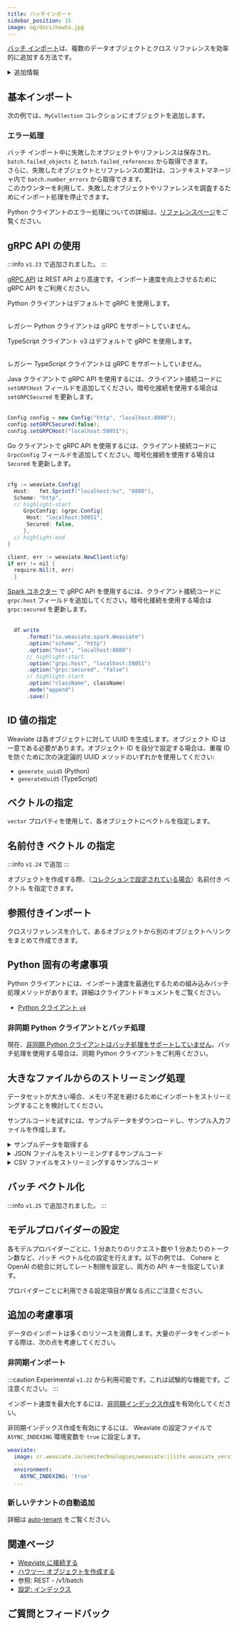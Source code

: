```yaml
---
title: バッチインポート
sidebar_position: 15
image: og/docs/howto.jpg
---
```



[バッチ インポート](../tutorials/import.md#to-batch-or-not-to-batch)は、複数のデータオブジェクトとクロス リファレンスを効率的に追加する方法です。

<details>
  <summary>追加情報</summary>

バルクインポートジョブを作成するには、次の手順に従います。

1. バッチオブジェクトを初期化します。
1. バッチオブジェクトに項目を追加します。
1. 最後のバッチが送信（フラッシュ）されることを確認します。

</details>

## 基本インポート

次の例では、`MyCollection` コレクションにオブジェクトを追加します。

<Tabs groupId="languages">
  <TabItem value="py" label="Python Client v4">
    <FilteredTextBlock
      text={PyCode}
      startMarker="# START BasicBatchImportExample"
      endMarker="# END BasicBatchImportExample"
      language="py"
    />

### エラー処理

バッチ インポート中に失敗したオブジェクトやリファレンスは保存され、`batch.failed_objects` と `batch.failed_references` から取得できます。  
さらに、失敗したオブジェクトとリファレンスの累計は、コンテキストマネージャ内で `batch.number_errors` から取得できます。  
このカウンターを利用して、失敗したオブジェクトやリファレンスを調査するためにインポート処理を停止できます。

Python クライアントのエラー処理についての詳細は、[リファレンスページ](/weaviate/client-libraries/python)をご覧ください。

  </TabItem>

  <TabItem value="py3" label="Python Client v3">
    <FilteredTextBlock
      text={PyCodeV3}
      startMarker="# START BasicBatchImportExample"
      endMarker="# END BasicBatchImportExample"
      language="pyv3"
    />
  </TabItem>

  <TabItem value="js" label="JS/TS Client v3">
    <FilteredTextBlock
      text={TSCode}
      startMarker="// START BasicBatchImportExample"
      endMarker="// END BasicBatchImportExample"
      language="ts"
    />
  </TabItem>

  <TabItem value="js2" label="JS/TS Client v2">
    <FilteredTextBlock
      text={TSCodeLegacy}
      startMarker="// START BasicBatchImportExample"
      endMarker="// END BasicBatchImportExample"
      language="tsv2"
    />
  </TabItem>

  <TabItem value="java" label="Java">
    <FilteredTextBlock
      text={JavaCode}
      startMarker="// START BasicBatchImportExample"
      endMarker="// END BasicBatchImportExample"
      language="java"
    />
  </TabItem>

  <TabItem value="go" label="Go">
    <FilteredTextBlock
      text={GoCode}
      startMarker="// START BasicBatchImportExample"
      endMarker="// END BasicBatchImportExample"
      language="go"
    />
  </TabItem>
</Tabs>

## gRPC API の使用

:::info `v1.23` で追加されました。
:::

[gRPC API](../api/index.mdx) は REST API より高速です。インポート速度を向上させるために gRPC API をご利用ください。

<Tabs groupId="languages">
<TabItem value="py" label="Python Client v4">

Python クライアントはデフォルトで gRPC を使用します。  

<br/>レガシー Python クライアントは gRPC をサポートしていません。

</TabItem>
  <TabItem value="js" label="JS/TS Client v3">

TypeScript クライアント v3 はデフォルトで gRPC を使用します。  

<br/>レガシー TypeScript クライアントは gRPC をサポートしていません。

  </TabItem>
  <TabItem value="java" label="Java">

Java クライアントで gRPC API を使用するには、クライアント接続コードに `setGRPCHost` フィールドを追加してください。暗号化接続を使用する場合は `setGRPCSecured` を更新します。<br/><br/>

```java
Config config = new Config("http", "localhost:8080");
config.setGRPCSecured(false);
config.setGRPCHost("localhost:50051");
```
  </TabItem>
  <TabItem value="go" label="Go">

Go クライアントで gRPC API を使用するには、クライアント接続コードに `GrpcConfig` フィールドを追加してください。暗号化接続を使用する場合は `Secured` を更新します。<br/><br/>

```java
cfg := weaviate.Config{
  Host:   fmt.Sprintf("localhost:%v", "8080"),
  Scheme: "http",
  // highlight-start
	 GrpcConfig: &grpc.Config{
      Host: "localhost:50051",
      Secured: false,
	 },
  // highlight-end
}

client, err := weaviate.NewClient(cfg)
if err != nil {
  require.Nil(t, err)
  }
```
  </TabItem>
  <TabItem value="spark" label="Spark">

[Spark コネクター](https://github.com/weaviate/spark-connector) で gRPC API を使用するには、クライアント接続コードに `grpc:host` フィールドを追加してください。暗号化接続を使用する場合は `grpc:secured` を更新します。<br/><br/>

```java
  df.write
      .format("io.weaviate.spark.Weaviate")
      .option("scheme", "http")
      .option("host", "localhost:8080")
      // highlight-start
      .option("grpc:host", "localhost:50051")
      .option("grpc:secured", "false")
      // highlight-start
      .option("className", className)
      .mode("append")
      .save()
```

  </TabItem>
</Tabs>



## ID 値の指定

Weaviate は各オブジェクトに対して UUID を生成します。オブジェクト ID は一意である必要があります。オブジェクト ID を自分で設定する場合は、重複 ID を防ぐために次の決定論的 UUID メソッドのいずれかを使用してください:

- `generate_uuid5` (Python)
- `generateUuid5` (TypeScript)

<Tabs groupId="languages">
  <TabItem value="py" label="Python Client v4">
    <FilteredTextBlock
      text={PyCode}
      startMarker="# START BatchImportWithIDExample"
      endMarker="# END BatchImportWithIDExample"
      language="py"
    />
  </TabItem>

  <TabItem value="py3" label="Python Client v3">
    <FilteredTextBlock
      text={PyCodeV3}
      startMarker="# START BatchImportWithIDExample"
      endMarker="# END BatchImportWithIDExample"
      language="pyv3"
    />
  </TabItem>

  <TabItem value="js" label="JS/TS Client v3">
    <FilteredTextBlock
      text={TSCode}
      startMarker="// START BatchImportWithIDExample"
      endMarker="// END BatchImportWithIDExample"
      language="ts"
    />
  </TabItem>

  <TabItem value="js2" label="JS/TS Client v2">
    <FilteredTextBlock
      text={TSCodeLegacy}
      startMarker="// START BatchImportWithIDExample"
      endMarker="// END BatchImportWithIDExample"
      language="tsv2"
    />
  </TabItem>

  <TabItem value="java" label="Java">
    <FilteredTextBlock
      text={JavaCode}
      startMarker="// START BatchImportWithIDExample"
      endMarker="// END BatchImportWithIDExample"
      language="java"
    />
  </TabItem>

  <TabItem value="go" label="Go">
    <FilteredTextBlock
      text={GoCode}
      startMarker="// START BatchImportWithIDExample"
      endMarker="// END BatchImportWithIDExample"
      language="go"
    />
  </TabItem>
</Tabs>

## ベクトルの指定

`vector` プロパティを使用して、各オブジェクトにベクトルを指定します。

<Tabs groupId="languages">
  <TabItem value="py" label="Python Client v4">
    <FilteredTextBlock
      text={PyCode}
      startMarker="# START BatchImportWithVectorExample"
      endMarker="# END BatchImportWithVectorExample"
      language="py"
    />
  </TabItem>

  <TabItem value="py3" label="Python Client v3">
    <FilteredTextBlock
      text={PyCodeV3}
      startMarker="# START BatchImportWithVectorExample"
      endMarker="# END BatchImportWithVectorExample"
      language="pyv3"
    />
  </TabItem>

  <TabItem value="js" label="JS/TS Client v3">
    <FilteredTextBlock
      text={TSCode}
      startMarker="// START BatchImportWithVectorExample"
      endMarker="// END BatchImportWithVectorExample"
      language="ts"
    />
  </TabItem>

  <TabItem value="js2" label="JS/TS Client v2">
    <FilteredTextBlock
      text={TSCodeLegacy}
      startMarker="// START BatchImportWithVectorExample"
      endMarker="// END BatchImportWithVectorExample"
      language="tsv2"
    />
  </TabItem>

  <TabItem value="java" label="Java">
    <FilteredTextBlock
      text={JavaCode}
      startMarker="// START BatchImportWithVectorExample"
      endMarker="// END BatchImportWithVectorExample"
      language="java"
    />
  </TabItem>

  <TabItem value="go" label="Go">
    <FilteredTextBlock
      text={GoCode}
      startMarker="// START BatchImportWithVectorExample"
      endMarker="// END BatchImportWithVectorExample"
      language="go"
    />
  </TabItem>
</Tabs>


## 名前付き ベクトル の指定

:::info `v1.24` で追加
:::

オブジェクトを作成する際、（[コレクションで設定されている場合](../manage-collections/vector-config.mdx#define-named-vectors)）名前付き ベクトル を指定できます。

<Tabs groupId="languages">
  <TabItem value="py" label="Python Client v4">
    <FilteredTextBlock
      text={PyCode}
      startMarker="# START BatchImportWithNamedVectors"
      endMarker="# END BatchImportWithNamedVectors"
      language="py"
    />
  </TabItem>

  <TabItem value="py3" label="Python Client v3">
    <FilteredTextBlock
      text={PyCodeV3}
      startMarker="# START BatchImportWithNamedVectors"
      endMarker="# END BatchImportWithNamedVectors"
      language="pyv3"
    />
  </TabItem>

  <TabItem value="js" label="JS/TS Client v3">
    <FilteredTextBlock
      text={TSCode}
      startMarker="// START BatchImportWithNamedVectors"
      endMarker="// END BatchImportWithNamedVectors"
      language="ts"
    />
  </TabItem>

  <TabItem value="js2" label="JS/TS Client v2">
    <FilteredTextBlock
      text={TSCodeLegacy}
      startMarker="// START BatchImportWithNamedVectors"
      endMarker="// END BatchImportWithNamedVectors"
      language="tsv2"
    />
  </TabItem>

</Tabs>

## 参照付きインポート

クロスリファレンスを介して、あるオブジェクトから別のオブジェクトへリンクをまとめて作成できます。

<Tabs groupId="languages">
  <TabItem value="py" label="Python Client v4">
    <FilteredTextBlock
      text={PyCode}
      startMarker="# BatchImportWithRefExample"
      endMarker="# END BatchImportWithRefExample"
      language="py"
    />
  </TabItem>
  <TabItem value="py3" label="Python Client v3">
    <FilteredTextBlock
      text={PyCodeV3}
      startMarker="# BatchImportWithRefExample"
      endMarker="# END BatchImportWithRefExample"
      language="pyv3"
    />
  </TabItem>
  <TabItem value="js2" label="JS/TS Client v2">
    <FilteredTextBlock
      text={TSCodeLegacy}
      startMarker="// BatchImportWithRefExample"
      endMarker="// END BatchImportWithRefExample"
      language="tsv2"
    />
  </TabItem>
</Tabs>

## Python 固有の考慮事項

Python クライアントには、インポート速度を最適化するための組み込みバッチ処理メソッドがあります。詳細はクライアントドキュメントをご覧ください。

<!-- TODO[g-despot]: Add link to external Python references once created for "Python client `v4`" -->
- [Python クライアント `v4`](../client-libraries/python/index.mdx)

### 非同期 Python クライアントとバッチ処理

現在、[非同期 Python クライアントはバッチ処理をサポートしていません](../client-libraries/python/async.md#bulk-data-insertion)。バッチ処理を使用する場合は、同期 Python クライアントをご利用ください。

## 大きなファイルからのストリーミング処理

データセットが大きい場合、メモリ不足を避けるためにインポートをストリーミングすることを検討してください。

サンプルコードを試すには、サンプルデータをダウンロードし、サンプル入力ファイルを作成します。

<details>
  <summary>サンプルデータを取得する</summary>

<Tabs groupId="languages">
  <TabItem value="pycsv" label="Python">
  <FilteredTextBlock
    text={PySuppCode}
    startMarker="# START GetData"
    endMarker="# END GetData"
    language="py"
  />
  </TabItem>
  <TabItem value="tscsv" label="TypeScript">
  <FilteredTextBlock
    text={TsSuppCode}
    startMarker="// START GetData"
    endMarker="// END GetData"
    language="py"
  />
  </TabItem>
</Tabs>

</details>

<details>
  <summary>JSON ファイルをストリーミングするサンプルコード</summary>

<Tabs groupId="languages">
  <TabItem value="py" label="Python Client v4">
  <FilteredTextBlock
    text={PyCode}
    startMarker="# START JSON streaming"
    endMarker="# END JSON streaming"
    language="py"
  />
  </TabItem>
  <TabItem value="py3" label="Python Client v3">
  <FilteredTextBlock
    text={PyCodeV3}
    startMarker="# START JSON streaming"
    endMarker="# END JSON streaming"
    language="pyv3"
  />
  </TabItem>
  <TabItem value="ts" label="TypeScript">
  <FilteredTextBlock
    text={TSCode}
    startMarker="// START JSON streaming"
    endMarker="// END JSON streaming"
    language="ts"
  />
  </TabItem>
</Tabs>

</details>


<details>
  <summary>CSV ファイルをストリーミングするサンプルコード</summary>

<Tabs groupId="languages">
  <TabItem value="pycsv" label="Python Client v4">
  <FilteredTextBlock
    text={PyCode}
    startMarker="# START CSV streaming"
    endMarker="# END CSV streaming"
    language="py"
  />
  </TabItem>
  <TabItem value="py3csv" label="Python Client v3">
  <FilteredTextBlock
    text={PyCodeV3}
    startMarker="# START CSV streaming"
    endMarker="# END CSV streaming"
    language="pyv3"
  />
  </TabItem>
  <TabItem value="ts" label="TypeScript">
  <FilteredTextBlock
    text={TSCode}
    startMarker="// START CSV streaming"
    endMarker="// END CSV streaming"
    language="ts"
  />
  </TabItem>
</Tabs>

</details>



## バッチ ベクトル化

:::info `v1.25` で追加されました。
:::


<BatchVectorizationOverview />

## モデルプロバイダーの設定

各モデルプロバイダーごとに、1 分あたりのリクエスト数や 1 分あたりのトークン数など、バッチ ベクトル化の設定を行えます。以下の例では、 Cohere と OpenAI の統合に対してレート制限を設定し、両方の API キーを指定しています。

プロバイダーごとに利用できる設定項目が異なる点にご注意ください。

 <Tabs groupId="languages">
  <TabItem value="py" label="Python Client v4">
    <FilteredTextBlock
      text={PyCode}
      startMarker="# START BatchVectorizationClientModify"
      endMarker="# END BatchVectorizationClientModify"
      language="py"
    />
  </TabItem>
</Tabs>

## 追加の考慮事項

データのインポートは多くのリソースを消費します。大量のデータをインポートする際は、次の点を考慮してください。

### 非同期インポート

:::caution Experimental
`v1.22` から利用可能です。これは試験的な機能です。ご注意ください。
:::

インポート速度を最大化するには、[非同期インデックス作成](/weaviate/config-refs/indexing/vector-index.mdx#asynchronous-indexing)を有効化してください。

非同期インデックス作成を有効にするには、 Weaviate の設定ファイルで `ASYNC_INDEXING` 環境変数を `true` に設定します。

```yaml
weaviate:
  image: cr.weaviate.io/semitechnologies/weaviate:||site.weaviate_version||
  ...
  environment:
    ASYNC_INDEXING: 'true'
  ...
```

### 新しいテナントの自動追加


<AutoTenant/>

詳細は [auto-tenant](/weaviate/manage-collections/multi-tenancy#automatically-add-new-tenants) をご覧ください。


## 関連ページ

- [Weaviate に接続する](/weaviate/connections/index.mdx)
- [ハウツー: オブジェクトを作成する](./create.mdx)
- <SkipLink href="/weaviate/api/rest#tag/batch">参照: REST - /v1/batch</SkipLink>
- [設定: インデックス](/weaviate/config-refs/indexing/vector-index.mdx#asynchronous-indexing)

## ご質問とフィードバック


<DocsFeedback/>

